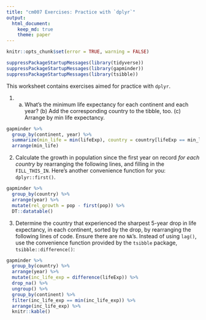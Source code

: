 ```yaml
---
title: "cm007 Exercises: Practice with `dplyr`"
output: 
  html_document:
    keep_md: true
    theme: paper
---
```


<!---The following chunk allows errors when knitting--->

```r
knitr::opts_chunk$set(error = TRUE, warning = FALSE)
```

```r
suppressPackageStartupMessages(library(tidyverse))
suppressPackageStartupMessages(library(gapminder))
suppressPackageStartupMessages(library(tsibble))
```


This worksheet contains exercises aimed for practice with `dplyr`. 


1. (a) What's the minimum life expectancy for each continent and each year? (b) Add the corresponding country to the tibble, too. (c) Arrange by min life expectancy.

```r
gapminder %>% 
  group_by(continent, year) %>% 
  summarize(min_life = min(lifeExp), country = country[lifeExp == min_life]) %>% 
  arrange(min_life)
```

2. Calculate the growth in population since the first year on record _for each country_ by rearranging the following lines, and filling in the `FILL_THIS_IN`. Here's another convenience function for you: `dplyr::first()`. 

```r
gapminder %>% 
  group_by(country) %>% 
  arrange(year) %>% 
  mutate(rel_growth = pop - first(pop)) %>% 
  DT::datatable()
```


3. Determine the country that experienced the sharpest 5-year drop in life expectancy, in each continent, sorted by the drop, by rearranging the following lines of code. Ensure there are no `NA`'s. Instead of using `lag()`, use the convenience function provided by the `tsibble` package, `tsibble::difference()`:


```r
gapminder %>% 
  group_by(country) %>% 
  arrange(year) %>% 
  mutate(inc_life_exp = difference(lifeExp)) %>% 
  drop_na() %>% 
  ungroup() %>% 
  group_by(continent) %>% 
  filter(inc_life_exp == min(inc_life_exp)) %>% 
  arrange(inc_life_exp) %>% 
  knitr::kable()
```


